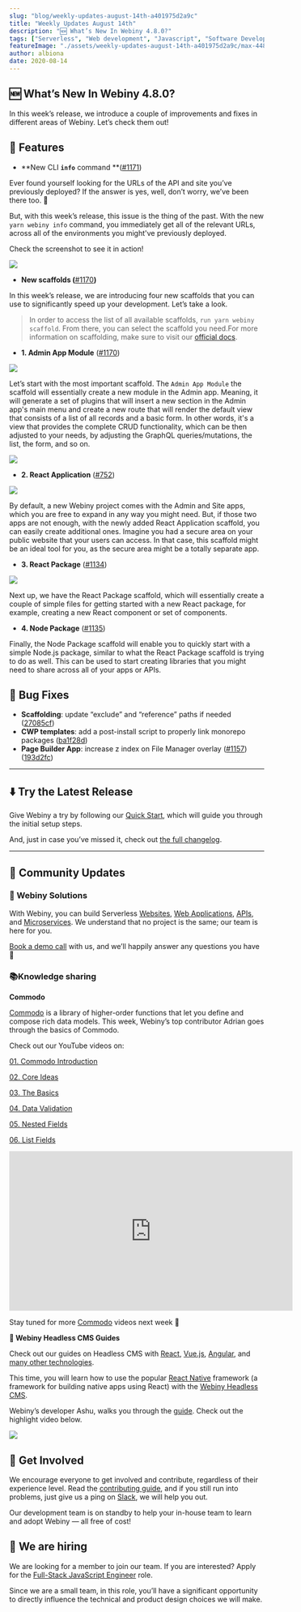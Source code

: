 ```yaml
---
slug: "blog/weekly-updates-august-14th-a401975d2a9c"
title: "Weekly Updates August 14th"
description: "🆕 What’s New In Webiny 4.8.0?"
tags: ["Serverless", "Web development", "Javascript", "Software Development", "GraphQL"]
featureImage: "./assets/weekly-updates-august-14th-a401975d2a9c/max-4480-1IHSqVUePwDEgk5NhGJWiwQ.png"
author: albiona
date: 2020-08-14
---
```


## 🆕 What’s New In Webiny 4.8.0?

In this week’s release, we introduce a couple of improvements and fixes in different areas of Webiny. Let’s check them out!

## 🚀 Features

- **New CLI **`info`** command **([#1171](https://github.com/webiny/webiny-js/pull/1171))

Ever found yourself looking for the URLs of the API and site you’ve previously deployed? If the answer is yes, well, don’t worry, we’ve been there too. 🙂

But, with this week’s release, this issue is the thing of the past. With the new `yarn webiny info` command, you immediately get all of the relevant URLs, across all of the environments you might've previously deployed.

Check the screenshot to see it in action!

![](./assets/weekly-updates-august-14th-a401975d2a9c/max-1524-1liG7ehFTN7g0KQG3QVlZsQ.png)

- **New scaffolds (**[#1170](https://github.com/webiny/webiny-js/pull/1170)**)**

In this week’s release, we are introducing four new scaffolds that you can use to significantly speed up your development. Let’s take a look.

> In order to access the list of all available scaffolds, `run yarn webiny scaffold`. From there, you can select the scaffold you need.For more information on scaffolding, make sure to visit our [official docs](https://docs.webiny.com/docs/deep-dive/cli/creating-a-scaffold-plugin/#introduction-to-scaffolding).

- **1. Admin App Module** ([#1170](https://github.com/webiny/webiny-js/pull/1170))

![](./assets/weekly-updates-august-14th-a401975d2a9c/max-1612-1tM-DnLYZWl0OiptCyb9Ypw.png)

Let’s start with the most important scaffold. The `Admin App Module` the scaffold will essentially create a new module in the Admin app. Meaning, it will generate a set of plugins that will insert a new section in the Admin app's main menu and create a new route that will render the default view that consists of a list of all records and a basic form. In other words, it's a view that provides the complete CRUD functionality, which can be then adjusted to your needs, by adjusting the GraphQL queries/mutations, the list, the form, and so on.

![](./assets/weekly-updates-august-14th-a401975d2a9c/max-1992-15qt2-DJIUOVRrEjjxd46Rg.png)

- **2. React Application** ([#752](https://github.com/webiny/webiny-js/pull/752))

![](./assets/weekly-updates-august-14th-a401975d2a9c/max-1030-18r5SH9s59YRggJzp-ygNAg.png)

By default, a new Webiny project comes with the Admin and Site apps, which you are free to expand in any way you might need. But, if those two apps are not enough, with the newly added React Application scaffold, you can easily create additional ones. Imagine you had a secure area on your public website that your users can access. In that case, this scaffold might be an ideal tool for you, as the secure area might be a totally separate app.

- **3. React Package** ([#1134](https://github.com/webiny/webiny-js/pull/1134))

![](./assets/weekly-updates-august-14th-a401975d2a9c/max-1062-11T2ADKfZQnRIUsXg9ZEjcQ.png)

Next up, we have the React Package scaffold, which will essentially create a couple of simple files for getting started with a new React package, for example, creating a new React component or set of components.

- **4. Node Package** ([#1135](https://github.com/webiny/webiny-js/pull/1135))

Finally, the Node Package scaffold will enable you to quickly start with a simple Node.js package, similar to what the React Package scaffold is trying to do as well. This can be used to start creating libraries that you might need to share across all of your apps or APIs.

## 🐞 Bug Fixes

- **Scaffolding**: update “exclude” and “reference” paths if needed ([27085cf](https://github.com/webiny/webiny-js/commit/27085cf96a612f47956d68fb54fd0ed7b7d24823))
- **CWP templates**: add a post-install script to properly link monorepo packages ([ba1f28d](https://github.com/webiny/webiny-js/commit/ba1f28d9508f224bdc1af31e5b3b36e64af2256f))
- **Page Builder App**: increase z index on File Manager overlay ([#1157](https://github.com/webiny/webiny-js/issues/1157)) ([193d2fc](https://github.com/webiny/webiny-js/commit/193d2fcd0e2f460652760d3f1b909c4287ce9798))

---

## ⬇️ Try the Latest Release

Give Webiny a try by following our [Quick Start](https://docs.webiny.com/docs/get-started/quick-start), which will guide you through the initial setup steps.

And, just in case you’ve missed it, check out [the full changelog](https://github.com/webiny/webiny-js/releases/tag/v4.8.0).

---

## 🙌 Community Updates

### 🔭 Webiny Solutions

With Webiny, you can build Serverless [Websites](https://www.webiny.com/use-case/serverless-websites/), [Web Applications](https://www.webiny.com/use-case/serverless-web-applications/), [APIs](https://www.webiny.com/use-case/serverless-graphql-api/), and [Microservices](https://www.webiny.com/use-case/microservices/). We understand that no project is the same; our team is here for you.

[Book a demo call](https://calendly.com/webiny/30min) with us, and we’ll happily answer any questions you have 🚀

### 📚Knowledge sharing

**Commodo**

[Commodo](https://github.com/webiny/commodo) is a library of higher-order functions that let you define and compose rich data models. This week, Webiny’s top contributor Adrian goes through the basics of Commodo.

Check out our YouTube videos on:

[01. Commodo Introduction](https://youtu.be/i9xRDdqCzjk)

[02. Core Ideas](https://youtu.be/RpTWltA2d4I)

[03. The Basics](https://youtu.be/NbSmE2EFP3Y)

[04. Data Validation](https://youtu.be/sVCTIp9sng0)

[05. Nested Fields](https://youtu.be/_j73mzITXao)

[06. List Fields](https://youtu.be/4xzZu74inRM)

<iframe width="560" height="315" src="https://www.youtube.com/embed/i9xRDdqCzjk" frameborder="0" allow="accelerometer; autoplay; clipboard-write; encrypted-media; gyroscope; picture-in-picture" allowfullscreen></iframe><br/>

Stay tuned for more [Commodo](https://github.com/webiny/commodo) videos next week 🚀

**🚥 Webiny Headless CMS Guides**

Check out our guides on Headless CMS with [React](https://docs.webiny.com/docs/guides/headless-react-tutorial), [Vue.js](https://docs.webiny.com/docs/guides/headless-vuejs-tutorial), [Angular](https://docs.webiny.com/docs/guides/headless-angular-tutorial), and [many other technologies](https://docs.webiny.com/docs/guides/headless-gatsby-tutorial).

This time, you will learn how to use the popular [React Native](https://reactnative.dev/) framework (a framework for building native apps using React) with the [Webiny Headless CMS](https://docs.webiny.com/docs/webiny-apps/headless-cms/features/content-modeling).

Webiny’s developer Ashu, walks you through the [guide](https://docs.webiny.com/docs/guides/headless-react-native-tutorial). Check out the highlight video below.

![](./assets/weekly-updates-august-14th-a401975d2a9c/max-600-11CbwJA6m-U_zN3EhEUtYtQ.gif)

## 🤝 Get Involved

We encourage everyone to get involved and contribute, regardless of their experience level. Read the [contributing guide](https://github.com/webiny/webiny-js/blob/master/CONTRIBUTING.md), and if you still run into problems, just give us a ping on [Slack](https://www.webiny.com/slack), we will help you out.

Our development team is on standby to help your in-house team to learn and adopt Webiny — all free of cost!

## 🚀 We are hiring

We are looking for a member to join our team.
If you are interested? Apply for the [Full-Stack JavaScript Engineer](https://careers.webiny.com/full-stack-javascript-engineer/en) role.

Since we are a small team, in this role, you’ll have a significant opportunity to directly influence the technical and product design choices we will make.
